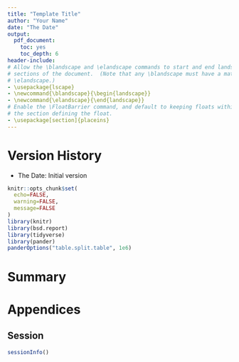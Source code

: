 ```yaml
---
title: "Template Title"
author: "Your Name"
date: "The Date"
output:
  pdf_document:
    toc: yes
    toc_depth: 6
header-include:
# Allow the \blandscape and \elandscape commands to start and end landsape
# sections of the document.  (Note that any \blandscape must have a matching
# \elandscape.)
- \usepackage{lscape}
- \newcommand{\blandscape}{\begin{landscape}}
- \newcommand{\elandscape}{\end{landscape}}
# Enable the \FloatBarrier command, and default to keeping floats within
# the section defining the float.
- \usepackage[section]{placeins}
---
```


# Version History

* The Date: Initial version

```r
knitr::opts_chunk$set(
  echo=FALSE,
  warning=FALSE,
  message=FALSE
)
library(knitr)
library(bsd.report)
library(tidyverse)
library(pander)
panderOptions("table.split.table", 1e6)
```

# Summary

# Appendices

## Session

```r
sessionInfo()
```
